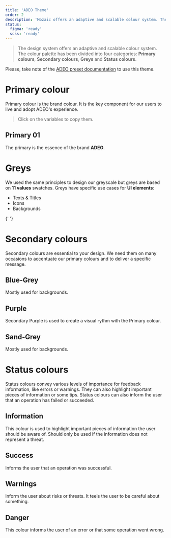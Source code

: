 ```yaml
---
title: 'ADEO Theme'
order: 2
description: 'Mozaic offers an adaptive and scalable colour system. The colour palette has been divided into four categories: Primary colours, Secondary colours, Greys and Status colours.'
status:
  figma: 'ready'
  scss: 'ready'
---
```


> The design system offers an adaptive and scalable colour system. The colour palette has been divided into four categories: **Primary colours**, **Secondary colours**, **Greys** and **Status colours**.

<Highlight type="tips" title="Good to know">

Please, take note of the [ADEO preset documentation](/GetStarted/Developers/CustomizeTokens/adeoPreset/) to use this theme.

</Highlight>

# Primary colour

Primary colour is the brand colour. It is the key component for our users to live and adopt ADEO's experience.

> Click on the variables to copy them.

## Primary 01

The primary is the essence of the brand **ADEO**.

<ColorPalette preset="adeo" id="primary-01" />

# Greys

We used the same principles to design our greyscale but greys are based on **11 values** swatches. Greys have specific use cases for **UI elements**:

- Texts & Titles
- Icons
- Backgrounds

{' '}

<ColorPalette preset="adeo" id="grey" />

# Secondary colours

Secondary colours are essential to your design. We need them on many occasions to accentuate our primary colours and to deliver a specific message.

## Blue-Grey

Mostly used for backgrounds.

<ColorPalette preset="adeo" id="secondary-blue" />

## Purple

Secondary Purple is used to create a visual rythm with the Primary colour.

<ColorPalette preset="adeo" id="secondary-purple" />

## Sand-Grey

Mostly used for backgrounds.

<ColorPalette preset="adeo" id="secondary-sandgrey" />

# Status colours

Status colours convey various levels of importance for feedback information, like errors or warnings. They can also highlight important pieces of information or some tips. Status colours can also inform the user that an operation has failed or succeeded.

## Information

This colour is used to highlight important pieces of information the user should be aware of.
Should only be used if the information does not represent a threat.

<ColorPalette preset="adeo" id="info" />

## Success

Informs the user that an operation was successful.

<ColorPalette preset="adeo" id="success" />

## Warnings

Inform the user about risks or threats. It teels the user to be careful about something.

<ColorPalette preset="adeo" id="warning" />

## Danger

This colour informs the user of an error or that some operation went wrong.

<ColorPalette preset="adeo" id="danger" />
